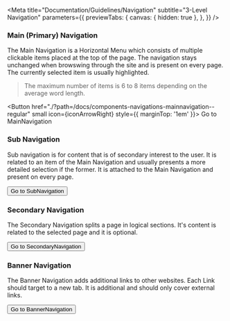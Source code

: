 
<Meta
  title="Documentation/Guidelines/Navigation"
  subtitle="3-Level Navigation"
  parameters={{
    previewTabs: {
      canvas: { hidden: true },
    },
  }}
/>

### Main (Primary) Navigation

The Main Navigation is a Horizontal Menu which consists of multiple
clickable items placed at the top of the page. The navigation stays
unchanged when browswing through the site and is present on every page.
The currently selected item is usually highlighted.

<Blockquote>
  The maximum number of items is 6 to 8 items depending on the average word
  length.
</Blockquote>

<Button
  href="./?path=/docs/components-navigations-mainnavigation--regular"
  small
  icon={iconArrowRight}
  style={{ marginTop: '1em' }}>
  Go to MainNavigation
</Button>

### Sub Navigation

Sub navigation is for content that is of secondary interest to the user.
It is related to an item of the Main Navigation and usually presents a
more detailed selection if the former. It is attached to the Main
Navigation and present on every page.

<Button
  href=".//?path=/docs/components-navigations-subnavigation--regular-sub-navigation"
  small
  icon={iconArrowRight}>
  Go to SubNavigation
</Button>

### Secondary Navigation

The Secondary Navigation splits a page in logical sections. It's content is
related to the selected page and it is optional.

<Button
  href="./?path=/docs/components-navigations-secondarynavigation--regular"
  small
  icon={iconArrowRight}>
  Go to SecondaryNavigation
</Button>

### Banner Navigation

The Banner Navigation adds additional links to other websites. Each Link
should target to a new tab. It is additional and should only cover
external links.

<Button
  href="./?path=/docs/components-navigations-bannernavigation--regular-navigation"
  small
  icon={iconArrowRight}>
  Go to BannerNavigation
</Button>
